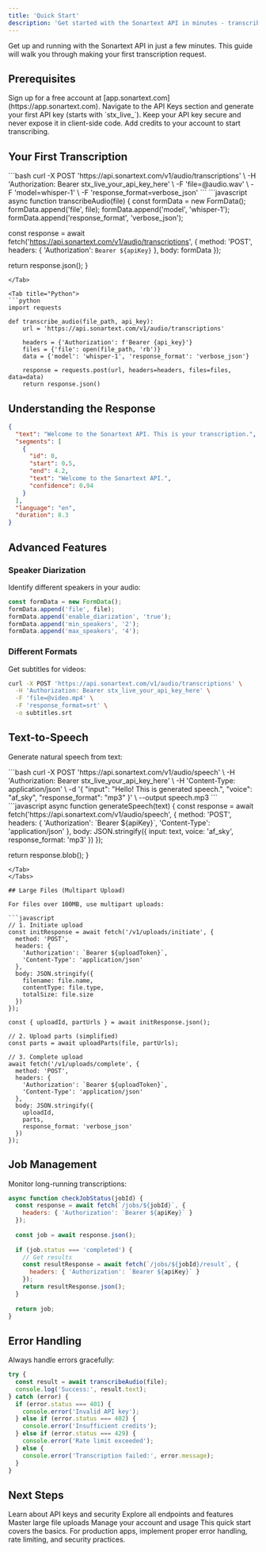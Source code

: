```yaml
---
title: 'Quick Start'
description: 'Get started with the Sonartext API in minutes - transcribe your first audio file'
---
```


Get up and running with the Sonartext API in just a few minutes. This guide will walk you through making your first transcription request.

## Prerequisites

<Steps>
<Step title="Create an Account">
  Sign up for a free account at [app.sonartext.com](https://app.sonartext.com).
</Step>

<Step title="Get Your API Key">
  Navigate to the API Keys section and generate your first API key (starts with `stx_live_`).
  
  <Warning>
    Keep your API key secure and never expose it in client-side code.
  </Warning>
</Step>

<Step title="Add Credits">
  Add credits to your account to start transcribing.
</Step>
</Steps>

## Your First Transcription

<Tabs>
<Tab title="cURL">
```bash
curl -X POST 'https://api.sonartext.com/v1/audio/transcriptions' \
  -H 'Authorization: Bearer stx_live_your_api_key_here' \
  -F 'file=@audio.wav' \
  -F 'model=whisper-1' \
  -F 'response_format=verbose_json'
```
</Tab>

<Tab title="JavaScript">
```javascript
async function transcribeAudio(file) {
  const formData = new FormData();
  formData.append('file', file);
  formData.append('model', 'whisper-1');
  formData.append('response_format', 'verbose_json');

  const response = await fetch('https://api.sonartext.com/v1/audio/transcriptions', {
    method: 'POST',
    headers: {
      'Authorization': `Bearer ${apiKey}`
    },
    body: formData
  });

  return response.json();
}
```
</Tab>

<Tab title="Python">
```python
import requests

def transcribe_audio(file_path, api_key):
    url = 'https://api.sonartext.com/v1/audio/transcriptions'
    
    headers = {'Authorization': f'Bearer {api_key}'}
    files = {'file': open(file_path, 'rb')}
    data = {'model': 'whisper-1', 'response_format': 'verbose_json'}
    
    response = requests.post(url, headers=headers, files=files, data=data)
    return response.json()
```
</Tab>
</Tabs>

## Understanding the Response

```json
{
  "text": "Welcome to the Sonartext API. This is your transcription.",
  "segments": [
    {
      "id": 0,
      "start": 0.5,
      "end": 4.2,
      "text": "Welcome to the Sonartext API.",
      "confidence": 0.94
    }
  ],
  "language": "en",
  "duration": 8.3
}
```

## Advanced Features

### Speaker Diarization

Identify different speakers in your audio:

```javascript
const formData = new FormData();
formData.append('file', file);
formData.append('enable_diarization', 'true');
formData.append('min_speakers', '2');
formData.append('max_speakers', '4');
```

### Different Formats

Get subtitles for videos:

```bash
curl -X POST 'https://api.sonartext.com/v1/audio/transcriptions' \
  -H 'Authorization: Bearer stx_live_your_api_key_here' \
  -F 'file=@video.mp4' \
  -F 'response_format=srt' \
  -o subtitles.srt
```

## Text-to-Speech

Generate natural speech from text:

<Tabs>
<Tab title="cURL">
```bash
curl -X POST 'https://api.sonartext.com/v1/audio/speech' \
  -H 'Authorization: Bearer stx_live_your_api_key_here' \
  -H 'Content-Type: application/json' \
  -d '{
    "input": "Hello! This is generated speech.",
    "voice": "af_sky",
    "response_format": "mp3"
  }' \
  --output speech.mp3
```
</Tab>

<Tab title="JavaScript">
```javascript
async function generateSpeech(text) {
  const response = await fetch('https://api.sonartext.com/v1/audio/speech', {
    method: 'POST',
    headers: {
      'Authorization': `Bearer ${apiKey}`,
      'Content-Type': 'application/json'
    },
    body: JSON.stringify({
      input: text,
      voice: 'af_sky',
      response_format: 'mp3'
    })
  });

  return response.blob();
}
```
</Tab>
</Tabs>

## Large Files (Multipart Upload)

For files over 100MB, use multipart uploads:

```javascript
// 1. Initiate upload
const initResponse = await fetch('/v1/uploads/initiate', {
  method: 'POST',
  headers: {
    'Authorization': `Bearer ${uploadToken}`,
    'Content-Type': 'application/json'
  },
  body: JSON.stringify({
    filename: file.name,
    contentType: file.type,
    totalSize: file.size
  })
});

const { uploadId, partUrls } = await initResponse.json();

// 2. Upload parts (simplified)
const parts = await uploadParts(file, partUrls);

// 3. Complete upload
await fetch('/v1/uploads/complete', {
  method: 'POST',
  headers: {
    'Authorization': `Bearer ${uploadToken}`,
    'Content-Type': 'application/json'
  },
  body: JSON.stringify({
    uploadId,
    parts,
    response_format: 'verbose_json'
  })
});
```

## Job Management

Monitor long-running transcriptions:

```javascript
async function checkJobStatus(jobId) {
  const response = await fetch(`/jobs/${jobId}`, {
    headers: { 'Authorization': `Bearer ${apiKey}` }
  });
  
  const job = await response.json();
  
  if (job.status === 'completed') {
    // Get results
    const resultResponse = await fetch(`/jobs/${jobId}/result`, {
      headers: { 'Authorization': `Bearer ${apiKey}` }
    });
    return resultResponse.json();
  }
  
  return job;
}
```

## Error Handling

Always handle errors gracefully:

```javascript
try {
  const result = await transcribeAudio(file);
  console.log('Success:', result.text);
} catch (error) {
  if (error.status === 401) {
    console.error('Invalid API key');
  } else if (error.status === 402) {
    console.error('Insufficient credits');
  } else if (error.status === 429) {
    console.error('Rate limit exceeded');
  } else {
    console.error('Transcription failed:', error.message);
  }
}
```

## Next Steps

<CardGroup cols={2}>
<Card title="Authentication" icon="key" href="/authentication">
  Learn about API keys and security
</Card>

<Card title="API Reference" icon="book" href="/api-reference/introduction">
  Explore all endpoints and features
</Card>

<Card title="Upload Guide" icon="cloud-arrow-up" href="/guides/uploads">
  Master large file uploads
</Card>

<Card title="Dashboard" icon="chart-line" href="https://app.sonartext.com">
  Manage your account and usage
</Card>
</CardGroup>

<Note>
This quick start covers the basics. For production apps, implement proper error handling, rate limiting, and security practices.
</Note>
